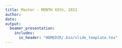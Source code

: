 ```yaml
---
title: Master - MONTH XXth, 2021 
author: 
date: 
output:
  beamer_presentation:
    includes:
      in_header: "HOMEDIR/.bin/slide_template.tex"
---
```

